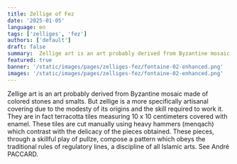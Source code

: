 ```yaml
---
title: Zellige of Fez
date: '2025-01-05'
language: en
tags: ['zelliges', 'fez']
authors: ['default']
draft: false
summary:  Zellige art is an art probably derived from Byzantine mosaic...
featured: true
banner: '/static/images/pages/zelliges-fez/fontaine-02-enhanced.png'
images: '/static/images/pages/zelliges-fez/fontaine-02-enhanced.png'
---
```

Zellige art is an art probably derived from Byzantine mosaic made of colored stones and smalts. But zellige is a more specifically artisanal covering due to the modesty of its origins and the skill required to work it. They are in fact terracotta tiles measuring 10 x 10 centimeters covered with enamel. These tiles are cut manually using heavy hammers (menqach) which contrast with the delicacy of the pieces obtained. These pieces, through a skillful play of pullze, compose a pattern which obeys the traditional rules of regulatory lines, a discipline of all Islamic arts. See André PACCARD.

<div className="grid grid-cols-1 md:grid-cols-2 lg:grid-cols-3 gap-2">
    <FancyBoxImage 
      src="/static/images/pages/zelliges-fez/escalier-01.png" 
      alt="escalier-01"  
      width={2882}
      height={1591}
      className="w-full"
    />
    <FancyBoxImage 
      src="/static/images/pages/zelliges-fez/fontaine-02-enhanced.png" 
      alt="fontaine-02-enhanced"  
      width={2912}
      height={1632}      
      className="w-full"
    />
    <FancyBoxImage 
      src="/static/images/pages/zelliges-fez/sol-01.png" 
      alt="sol-01"  
      width={2912}
      height={1632}      
      className="w-full"
    />        
    <FancyBoxImage 
      src="/static/images/pages/zelliges-fez/sol-02.png" 
      alt="sol-02"  
      width={2912}
      height={1632}       
      className="w-full"
    />
    <FancyBoxImage 
      src="/static/images/pages/zelliges-fez/sol-03.png" 
      alt="sol-03"  
      width={2912}
      height={1632}         
      className="w-full"
    />  
</div>